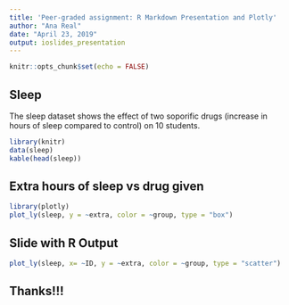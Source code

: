 ```yaml
---
title: 'Peer-graded assignment: R Markdown Presentation and Plotly'
author: "Ana Real"
date: "April 23, 2019"
output: ioslides_presentation
---
```


```r
knitr::opts_chunk$set(echo = FALSE)
```

## Sleep

The sleep dataset shows the effect of two soporific drugs (increase in hours of sleep compared to control) on 10 students.

```r
library(knitr)
data(sleep)
kable(head(sleep))
```

## Extra hours of sleep vs drug given

```r
library(plotly)
plot_ly(sleep, y = ~extra, color = ~group, type = "box")
```

## Slide with R Output

```r
plot_ly(sleep, x= ~ID, y = ~extra, color = ~group, type = "scatter")
```

## Thanks!!!
